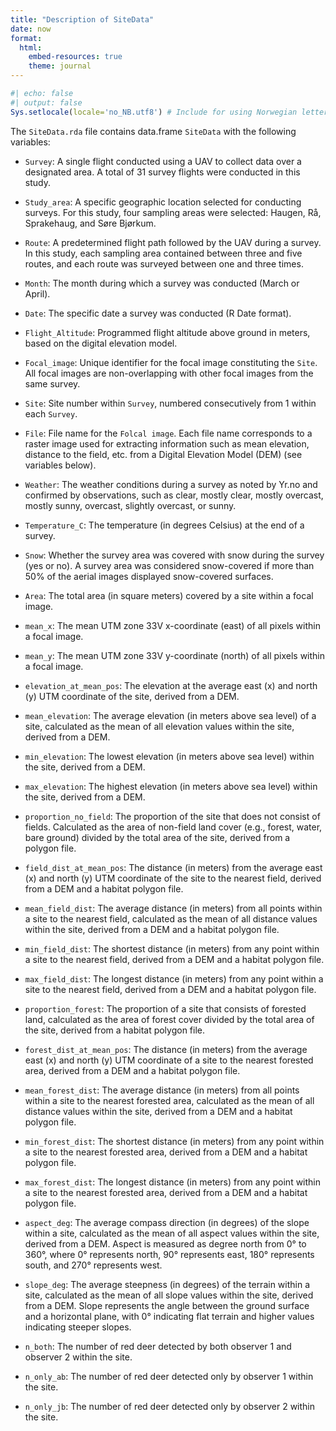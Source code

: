 ```yaml
---
title: "Description of SiteData"
date: now
format:
  html:
    embed-resources: true
    theme: journal
---
```


```r
#| echo: false
#| output: false
Sys.setlocale(locale='no_NB.utf8') # Include for using Norwegian letters in plots
```

The `SiteData.rda` file contains data.frame `SiteData` with the following variables:

* `Survey`: A single flight conducted using a UAV to collect data over a designated area. A total of 31 survey flights were conducted in this study.

* `Study_area`: A specific geographic location selected for conducting surveys. For this study, four sampling areas were selected: Haugen, Rå, Sprakehaug, and Søre Bjørkum.

* `Route`: A predetermined flight path followed by the UAV during a survey. In this study, each sampling area contained between three and five routes, and each route was surveyed between one and three times.

* `Month`: The month during which a survey was conducted (March or April).

* `Date`: The specific date a survey was conducted (R Date format).

* `Flight_Altitude`: Programmed flight altitude above ground in meters, based on the digital elevation model.

* `Focal_image`: Unique identifier for the focal image constituting the `Site`. All focal images are non-overlapping with other focal images from the same survey.

* `Site`: Site number within `Survey`, numbered consecutively from 1 within each `Survey`.

* `File`: File name for the `Folcal image`. Each file name corresponds to a raster image used for extracting information such as mean elevation, distance to the field, etc. from a Digital Elevation Model (DEM) (see variables below).

* `Weather`: The weather conditions during a survey as noted by Yr.no and confirmed by observations, such as clear, mostly clear, mostly overcast, mostly sunny, overcast, slightly overcast, or sunny.

* `Temperature_C`: The temperature (in degrees Celsius) at the end of a survey.

* `Snow`: Whether the survey area was covered with snow during the survey (yes or no). A survey area was considered snow-covered if more than 50% of the aerial images displayed snow-covered surfaces.

* `Area`: The total area (in square meters) covered by a site within a focal image.

* `mean_x`: The mean UTM zone 33V x-coordinate (east) of all pixels within a focal image.

* `mean_y`: The mean UTM zone 33V y-coordinate (north) of all pixels within a focal image.

* `elevation_at_mean_pos`: The elevation at the average east (x) and north (y) UTM coordinate of the site, derived from a DEM.

* `mean_elevation`: The average elevation (in meters above sea level) of a site, calculated as the mean of all elevation values within the site, derived from a DEM.

* `min_elevation`: The lowest elevation (in meters above sea level) within the site, derived from a DEM.

* `max_elevation`: The highest elevation (in meters above sea level) within the site, derived from a DEM.

* `proportion_no_field`: The proportion of the site that does not consist of fields. Calculated as the area of non-field land cover (e.g., forest, water, bare ground) divided by the total area of the site, derived from a polygon file.

* `field_dist_at_mean_pos`: The distance (in meters) from the average east (x) and north (y) UTM coordinate of the site to the nearest field, derived from a DEM and a habitat polygon file.

* `mean_field_dist`: The average distance (in meters) from all points within a site to the nearest field, calculated as the mean of all distance values within the site, derived from a DEM and a habitat polygon file.

* `min_field_dist`: The shortest distance (in meters) from any point within a site to the nearest field, derived from a DEM and a habitat polygon file.

* `max_field_dist`: The longest distance (in meters) from any point within a site to the nearest field, derived from a DEM and a habitat polygon file.

* `proportion_forest`: The proportion of a site that consists of forested land, calculated as the area of forest cover divided by the total area of the site, derived from a habitat polygon file.

* `forest_dist_at_mean_pos`: The distance (in meters) from the average east (x) and north (y) UTM coordinate of a site to the nearest forested area, derived from a DEM and a habitat polygon file.

* `mean_forest_dist`: The average distance (in meters) from all points within a site to the nearest forested area, calculated as the mean of all distance values within the site, derived from a DEM and a habitat polygon file.

* `min_forest_dist`: The shortest distance (in meters) from any point within a site to the nearest forested area, derived from a DEM and a habitat polygon file.

* `max_forest_dist`: The longest distance (in meters) from any point within a site to the nearest forested area, derived from a DEM and a habitat polygon file.

* `aspect_deg`: The average compass direction (in degrees) of the slope within a site, calculated as the mean of all aspect values within the site, derived from a DEM. Aspect is measured as degree north from 0° to 360°, where 0° represents north, 90° represents east, 180° represents south, and 270° represents west.

* `slope_deg`: The average steepness (in degrees) of the terrain within a site, calculated as the mean of all slope values within the site, derived from a DEM. Slope represents the angle between the ground surface and a horizontal plane, with 0° indicating flat terrain and higher values indicating steeper slopes.

* `n_both`: The number of red deer detected by both observer 1 and observer 2 within the site.

* `n_only_ab`: The number of red deer detected only by observer 1 within the site.

* `n_only_jb`: The number of red deer detected only by observer 2 within the site.
